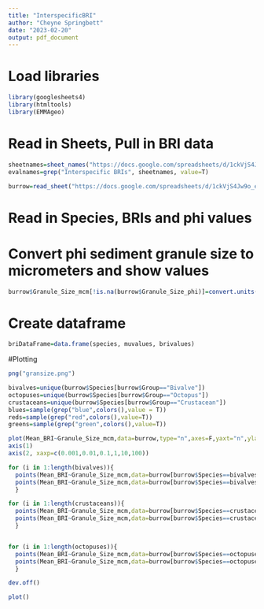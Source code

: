 ```yaml
---
title: "InterspecificBRI"
author: "Cheyne Springbett"
date: "2023-02-20"
output: pdf_document
---
```



# Load libraries
```r
library(googlesheets4)
library(htmltools)
library(EMMAgeo)


```


# Read in Sheets, Pull in BRI data

```r
sheetnames=sheet_names("https://docs.google.com/spreadsheets/d/1ckVjS4Jw9o_eg_l_TAwDFNp_evuu36sFHmXyUqT6YqA")
evalnames=grep("Interspecific BRIs", sheetnames, value=T)

burrow=read_sheet("https://docs.google.com/spreadsheets/d/1ckVjS4Jw9o_eg_l_TAwDFNp_evuu36sFHmXyUqT6YqA", sheet=evalnames[1])
```


# Read in Species, BRIs and phi values
# Convert phi sediment granule size to micrometers and show values

```r
burrow$Granule_Size_mcm[!is.na(burrow$Granule_Size_phi)]=convert.units(phi=burrow$Granule_Size_phi[!is.na(burrow$Granule_Size_phi)])
```

# Create dataframe

```r
briDataFrame=data.frame(species, muvalues, brivalues)
```


#Plotting
```r
png("gransize.png")

bivalves=unique(burrow$Species[burrow$Group=="Bivalve"])
octopuses=unique(burrow$Species[burrow$Group=="Octopus"])
crustaceans=unique(burrow$Species[burrow$Group=="Crustacean"])
blues=sample(grep("blue",colors(),value = T))
reds=sample(grep("red",colors(),value=T))
greens=sample(grep("green",colors(),value=T))

plot(Mean_BRI~Granule_Size_mcm,data=burrow,type="n",axes=F,yaxt="n",ylab="log BRI",xlab="Sediment Granule Size (um)",log="xy")
axis(1)
axis(2, xaxp=c(0.001,0.01,0.1,1,10,100))

for (i in 1:length(bivalves)){
  points(Mean_BRI~Granule_Size_mcm,data=burrow[burrow$Species==bivalves[i],],col=blues[i],type="l")
  points(Mean_BRI~Granule_Size_mcm,data=burrow[burrow$Species==bivalves[i],],pch=21,bg=blues[i])
  }

for (i in 1:length(crustaceans)){
  points(Mean_BRI~Granule_Size_mcm,data=burrow[burrow$Species==crustaceans[i],],col=reds[i],type="l")
  points(Mean_BRI~Granule_Size_mcm,data=burrow[burrow$Species==crustaceans[i],],pch=21,bg=reds[i])
  }


for (i in 1:length(octopuses)){
  points(Mean_BRI~Granule_Size_mcm,data=burrow[burrow$Species==octopuses[i],],col=greens[i],type="l")
  points(Mean_BRI~Granule_Size_mcm,data=burrow[burrow$Species==octopuses[i],],pch=21,bg=greens[i])
  }

dev.off()

```





```r
plot()



```


